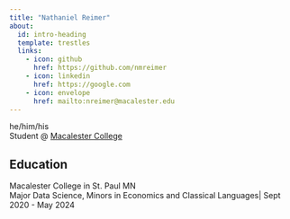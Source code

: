 ```yaml
---
title: "Nathaniel Reimer"
about:
  id: intro-heading
  template: trestles
  links:
    - icon: github
      href: https://github.com/nmreimer
    - icon: linkedin
      href: https://google.com
    - icon: envelope
      href: mailto:nreimer@macalester.edu
---
```

:::{#intro-heading}

he/him/his  
Student @ <a href="https://www.macalester.edu/" target="_blank" rel="noopener">Macalester College</a>

## Education
Macalester College in St. Paul MN <br>
Major Data Science, Minors in Economics and Classical Languages| Sept 2020 - May 2024


:::


